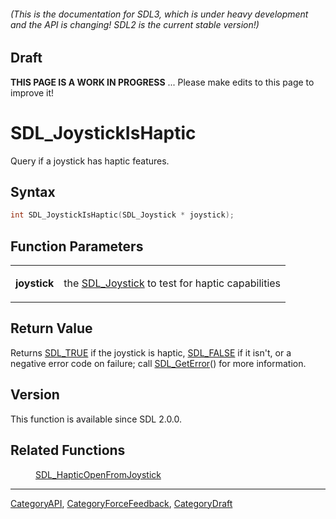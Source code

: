 ====== (This is the documentation for SDL3, which is under heavy development and the API is changing! SDL2 is the current stable version!) ======

== Draft ==

'''THIS PAGE IS A WORK IN PROGRESS''' ... Please make edits to this page to improve it!
= SDL_JoystickIsHaptic =

Query if a joystick has haptic features.

== Syntax ==

<syntaxhighlight lang='c'>
int SDL_JoystickIsHaptic(SDL_Joystick * joystick);
</syntaxhighlight>

== Function Parameters ==

{|
|'''joystick'''
|the [[SDL_Joystick]] to test for haptic capabilities
|}

== Return Value ==

Returns [[SDL_TRUE]] if the joystick is haptic, [[SDL_FALSE]] if it isn't,
or a negative error code on failure; call [[SDL_GetError]]() for more
information.

== Version ==

This function is available since SDL 2.0.0.

== Related Functions ==

:[[SDL_HapticOpenFromJoystick]]

----
[[CategoryAPI]], [[CategoryForceFeedback]], [[CategoryDraft]]


